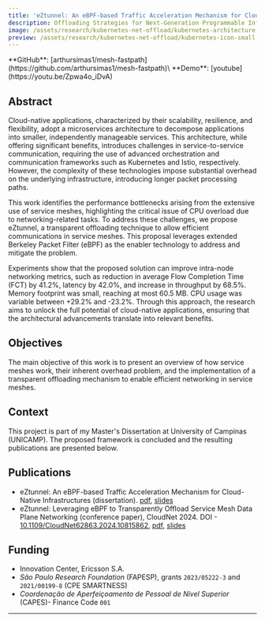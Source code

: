 ```yaml
---
title: 'eZtunnel: An eBPF-based Traffic Acceleration Mechanism for Cloud-Native Infrastructures'
description: Offloading Strategies for Next-Generation Programmable Infrastructures
image: /assets/research/kubernetes-net-offload/kubernetes-architecture.png
preview: /assets/research/kubernetes-net-offload/kubernetes-icon-small.png
---
```



<BlogHeader />

<Callout type='info'>
  **GitHub**: [arthursimas1/mesh-fastpath](https://github.com/arthursimas1/mesh-fastpath)\
  **Demo**: [youtube](https://youtu.be/Zpwa4o_iDvA)
</Callout>

## Abstract
Cloud-native applications, characterized by their scalability, resilience, and flexibility, adopt a microservices architecture to decompose applications into smaller, independently manageable services. This architecture, while offering significant benefits, introduces challenges in service-to-service communication, requiring the use of advanced orchestration and communication frameworks such as Kubernetes and Istio, respectively. However, the complexity of these technologies impose substantial overhead on the underlying infrastructure, introducing longer packet processing paths.

This work identifies the performance bottlenecks arising from the extensive use of service meshes, highlighting the critical issue of CPU overload due to networking-related tasks. To address these challenges, we propose eZtunnel, a transparent offloading technique to allow efficient communications in service meshes. This proposal leverages extended Berkeley Packet Filter (eBPF) as the enabler technology to address and mitigate the problem.

Experiments show that the proposed solution can improve intra-node networking metrics, such as reduction in average Flow Completion Time (FCT) by 41.2%, latency by 42.0%, and increase in throughput by 68.5%. Memory footprint was small, reaching at most 60.5 MB. CPU usage was variable between +29.2% and -23.2%. Through this approach, the research aims to unlock the full potential of cloud-native applications, ensuring that the architectural advancements translate into relevant benefits.

## Objectives
The main objective of this work is to present an overview of how service meshes work, their inherent overhead problem, and the implementation of a transparent offloading mechanism to enable efficient networking in service meshes.

## Context
This project is part of my Master's Dissertation at University of Campinas (UNICAMP). The proposed framework is concluded and the resulting publications are presented below.

## Publications
- eZtunnel: An eBPF-based Traffic Acceleration Mechanism for Cloud-Native Infrastructures (dissertation). [pdf](https://zenodo.org/records/14946131), [slides](https://zenodo.org/records/15036548)
- eZtunnel: Leveraging eBPF to Transparently Offload Service Mesh Data Plane Networking (conference paper), CloudNet 2024. DOI - [10.1109/CloudNet62863.2024.10815862](https://doi.org/10.1109/CloudNet62863.2024.10815862), [pdf](https://zenodo.org/records/14861683), [slides](https://zenodo.org/records/14945714)

## Funding
- Innovation Center, Ericsson S.A.
- _São Paulo Research Foundation_ (FAPESP), grants `2023/05222-3` and `2021/00199-8` (CPE SMARTNESS)
- _Coordenação de Aperfeiçoamento de Pessoal de Nível Superior_ (CAPES)- Finance Code `001`

---

<Giscus />
